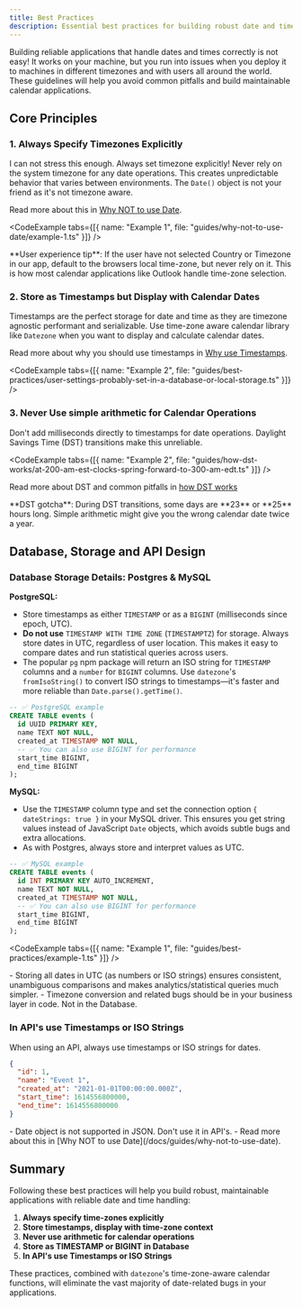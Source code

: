 ```yaml
---
title: Best Practices
description: Essential best practices for building robust date and time handling in your applications with datezone
---
```




Building reliable applications that handle dates and times correctly is not easy! It works on your machine, but you run into issues when you deploy it to machines in different timezones and with users all around the world. 
These guidelines will help you avoid common pitfalls and build maintainable calendar applications.

## Core Principles

### 1. Always Specify Timezones Explicitly

I can not stress this enough. Always set timezone explicitly!
Never rely on the system timezone for any date operations. This creates unpredictable behavior that varies between environments.
The `Date()` object is not your friend as it's not timezone aware. 

Read more about this in [Why NOT to use Date](/docs/guides/why-not-to-use-date).

<CodeExample tabs={[{ name: "Example 1", file: "guides/why-not-to-use-date/example-1.ts" }]} />

<Callout type="info">
**User experience tip**: If the user have not selected Country or Timezone in our app, default to the browsers local time-zone, but never rely on it. This is how most calendar applications like Outlook handle time-zone selection.
</Callout>

### 2. Store as Timestamps but Display with Calendar Dates

Timestamps are the perfect storage for date and time as they are timezone agnostic performant and serializable. 
Use time-zone aware calendar library like `Datezone` when you want to display and calculate calendar dates.

Read more about why you should use timestamps in [Why use Timestamps](/docs/guides/why-use-timestamps).

<CodeExample tabs={[{ name: "Example 2", file: "guides/best-practices/user-settings-probably-set-in-a-database-or-local-storage.ts" }]} />

### 3. Never Use simple arithmetic for Calendar Operations

Don't add milliseconds directly to timestamps for date operations. Daylight Savings Time (DST) transitions make this unreliable.

<CodeExample tabs={[{ name: "Example 2", file: "guides/how-dst-works/at-200-am-est-clocks-spring-forward-to-300-am-edt.ts" }]} />

Read more about DST and common pitfalls in [how DST works](/docs/guides/how-dst-works)

<Callout type="error">
**DST gotcha**: During DST transitions, some days are **23** or **25** hours long. Simple arithmetic might give you the wrong calendar date twice a year.
</Callout>

## Database, Storage and API Design

### Database Storage Details: Postgres & MySQL

**PostgreSQL:**
- Store timestamps as either `TIMESTAMP` or as a `BIGINT` (milliseconds since epoch, UTC).
- **Do not use** `TIMESTAMP WITH TIME ZONE` (`TIMESTAMPTZ`) for storage. Always store dates in UTC, regardless of user location. This makes it easy to compare dates and run statistical queries across users.
- The popular `pg` npm package will return an ISO string for `TIMESTAMP` columns and a `number` for `BIGINT` columns. Use `datezone`'s `fromIsoString()` to convert ISO strings to timestamps—it's faster and more reliable than `Date.parse().getTime()`.

```sql
-- ✅ PostgreSQL example
CREATE TABLE events (
  id UUID PRIMARY KEY,
  name TEXT NOT NULL,
  created_at TIMESTAMP NOT NULL,  
  -- ✅ You can also use BIGINT for performance
  start_time BIGINT,  
  end_time BIGINT
);
```

**MySQL:**
- Use the `TIMESTAMP` column type and set the connection option `{ dateStrings: true }` in your MySQL driver. This ensures you get string values instead of JavaScript `Date` objects, which avoids subtle bugs and extra allocations.
- As with Postgres, always store and interpret values as UTC.

```sql
-- ✅ MySQL example
CREATE TABLE events (
  id INT PRIMARY KEY AUTO_INCREMENT,
  name TEXT NOT NULL,
  created_at TIMESTAMP NOT NULL,  
  -- ✅ You can also use BIGINT for performance
  start_time BIGINT,  
  end_time BIGINT
);
```

<CodeExample tabs={[{ name: "Example 1", file: "guides/best-practices/example-1.ts" }]} />

<Callout type="info">
- Storing all dates in UTC (as numbers or ISO strings) ensures consistent, unambiguous comparisons and makes analytics/statistical queries much simpler.
- Timezone conversion and related bugs should be in your business layer in code. Not in the Database.
</Callout>


### In API's use Timestamps or ISO Strings

When using an API, always use timestamps or ISO strings for dates.

```json
{
  "id": 1,
  "name": "Event 1",
  "created_at": "2021-01-01T00:00:00.000Z",
  "start_time": 1614556800000,
  "end_time": 1614556800000
}
```

<Callout type="error">
- Date object is not supported in JSON. Don't use it in API's. 
- Read more about this in [Why NOT to use Date](/docs/guides/why-not-to-use-date).
</Callout>

## Summary

Following these best practices will help you build robust, maintainable applications with reliable date and time handling:

1. **Always specify time-zones explicitly**
2. **Store timestamps, display with time-zone context**
3. **Never use arithmetic for calendar operations**
4. **Store as TIMESTAMP or BIGINT in Database**
5. **In API's use Timestamps or ISO Strings**

These practices, combined with `datezone`'s time-zone-aware calendar functions, will eliminate the vast majority of date-related bugs in your applications.

